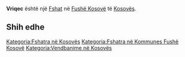 {{Fshat në Kosovës
 | Emri                = Vriqec
| sqi_D_name = Vriqec
| sqi_D_FULL_NAME_RO = Vriqec
| sqi_D_FULL_NAME_ND_RO = Vriqec
| sqi_D_SORT_NAME_RG = VRIQEC
| sqi_D_FULL_NAME_RG = Vriqec
| sqi_D_FULL_NAME_ND_RG = Vriqec
| sqi_V_name = Vriçefci
| sqi_V_FULL_NAME_RO = Vriçefci Vërrin Vërrini Vruqec Vruqevc
| sqi_V_FULL_NAME_ND_RO = Vricefci Verrin Verrini Vruqec Vruqevc
| sqi_V_SORT_NAME_RG = VRICEFCI VERRIN VERRINI VRUQEC VRUQEVC
| sqi_V_FULL_NAME_RG = Vriçefci Vërrin Vërrini Vruqec Vruqevc
| sqi_V_FULL_NAME_ND_RG = Vricefci Verrin Verrini Vruqec Vruqevc
| srp_N_name = Vrućevce
| srp_N_FULL_NAME_RO = Vrućevce
| srp_N_FULL_NAME_ND_RO = Vrucevce
| srp_N_SORT_NAME_RG = VRUCEVCE
| srp_N_FULL_NAME_RG = Vrućevce
| srp_N_FULL_NAME_ND_RG = Vrucevce
| srp_NS_name = Врућевце
| srp_NS_FULL_NAME_RO = Врућевце
| srp_NS_FULL_NAME_ND_RO = Врућевце
| srp_NS_SORT_NAME_RG = ВРУЋЕВЦЕ
| srp_NS_FULL_NAME_RG = Врућевце
| srp_NS_FULL_NAME_ND_RG = Врућевце
| srp_V_name = Vrućevci
| srp_V_FULL_NAME_RO = Vrućevci
| srp_V_FULL_NAME_ND_RO = Vrucevci
| srp_V_SORT_NAME_RG = VRUCEVCI
| srp_V_FULL_NAME_RG = Vrućevci
| srp_V_FULL_NAME_ND_RG = Vrucevci

 | Emri (Rasa dhanore) = 
 | Figura              = 
 | Shteti              = Kosovo
 | Komuna              = Fushë Kosovë
 | Kodi postar         = 
 | Sipërfaqja          = 

 | Popullsia           = 

 | Regj. i popullsisë  = 
 | Dend. e popullsisë  = 
 | Faqja zyrtare       = 
 <!--- Koordinatat ----> 
 | Gjerësia            = 42.639444
 | Gjatësia            = 21.695833
 | Lartësia            = 
}}
'''Vriqec''' është një [[Fshat]] në [[Fushë Kosovë]] të [[Kosovës]].

<!-- == Gjeografia == -->
<!-- == Historia == -->
<!-- == Demografia == -->
== Shih edhe ==
{{Komuna Fushë Kosovë}}
{{Kosovo-Administrata-Cung}}

[[Kategoria:Fshatra në Kosovës]]
[[Kategoria:Fshatra në Kommunes Fushë Kosovë]]
[[Kategoria:Vendbanime në Kosovës]]